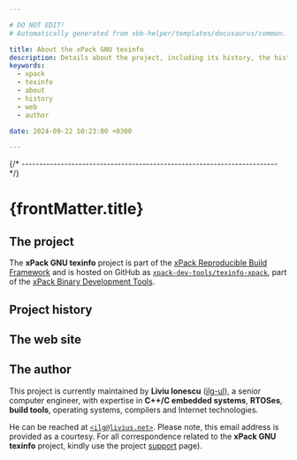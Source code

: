 ```yaml
---

# DO NOT EDIT!
# Automatically generated from xbb-helper/templates/docusaurus/common.

title: About the xPack GNU texinfo
description: Details about the project, including its history, the history of the website, and details about the author.
keywords:
  - xpack
  - texinfo
  - about
  - history
  - web
  - author

date: 2024-09-22 10:23:00 +0300

---
```


<head><title>{frontMatter.title}</title></head>
<head><meta property="og:title" content={frontMatter.title}/></head>


{/* ------------------------------------------------------------------------ */}

# {frontMatter.title}

## The project

The **xPack GNU texinfo** project is part of the
[xPack Reproducible Build Framework](https://xpack.github.io)
and is hosted on GitHub as
[`xpack-dev-tools/texinfo-xpack`](https://github.com/xpack-dev-tools/texinfo-xpack/),
part of the [xPack Binary Development Tools](https://github.com/xpack-dev-tools/).

<MoreIntro/>

## Project history

<History/>

## The web site

<Website/>

## The author

This project is currently maintained by **Liviu Ionescu**
([ilg-ul](https://github.com/ilg-ul)),
a senior computer engineer, with expertise in **C++/C embedded systems**,
**RTOSes**, **build tools**, operating systems, compilers
and Internet technologies.

He can be reached at [`<ilg@livius.net>`](mailto:ilg@livius.net).
Please note, this email address is provided as a courtesy.
For all correspondence related to the **xPack GNU texinfo**
project, kindly use the project [support](/docs/support/) page).
